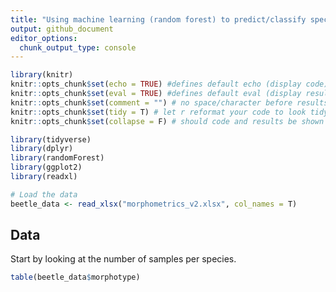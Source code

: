 ```yaml
---
title: "Using machine learning (random forest) to predict/classify species of beetles"
output: github_document
editor_options: 
  chunk_output_type: console
---
```


```r
library(knitr)
knitr::opts_chunk$set(echo = TRUE) #defines default echo (display code)
knitr::opts_chunk$set(eval = TRUE) #defines default eval (display result of code)
knitr::opts_chunk$set(comment = "") # no space/character before results (e.g. in tables)
knitr::opts_chunk$set(tidy = T) # let r reformat your code to look tidy in the output
knitr::opts_chunk$set(collapse = F) # should code and results be shown in the same chunk (=T) or be split in several chunks in the document (=F)
```

```r

library(tidyverse)
library(dplyr)
library(randomForest)
library(ggplot2)
library(readxl)

```

```r
# Load the data
beetle_data <- read_xlsx("morphometrics_v2.xlsx", col_names = T) 
```

## Data
Start by looking at the number of samples per species.
```r
table(beetle_data$morphotype)
```





